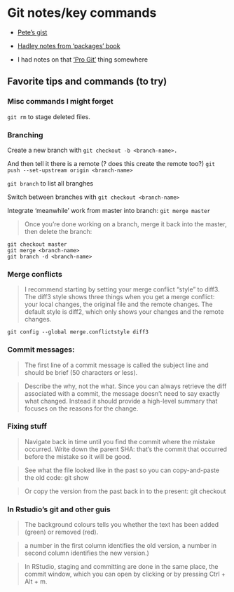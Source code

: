 # Git notes/key commands 

- [Pete's gist](https://gist.github.com/peterhurford/4d43aa5d6de114c0c741ba664c9c5ff5)

- [Hadley notes from 'packages' book](https://r-pkgs.org/git.html)

- I had notes on that ['Pro Git'](https://git-scm.com/book/en/v2) thing somewhere

## Favorite tips and commands (to try)

### Misc commands I might forget

`git rm` to stage deleted files.

### Branching 

Create a new branch with `git checkout -b <branch-name>.`

And then tell it there is a remote (? does this create the remote too?)
`git push --set-upstream origin <branch-name>`

`git branch` to list all branghes

Switch between branches with `git checkout <branch-name>`

Integrate 'meanwhile' work from master into branch:
`git merge master`

> Once you’re done working on a branch, merge it back into the master, then delete the branch:

```
git checkout master
git merge <branch-name>
git branch -d <branch-name>
```


### Merge conflicts

> I recommend starting by setting your merge conflict “style” to diff3. The diff3 style shows three things when you get a merge conflict: your local changes, the original file and the remote changes. The default style is diff2, which only shows your changes and the remote changes.

`git config --global merge.conflictstyle diff3`


### Commit messages:

> The first line of a commit message is called the subject line and should be brief (50 characters or less).

> Describe the why, not the what. Since you can always retrieve the diff associated with a commit, the message doesn’t need to say exactly what changed. Instead it should provide a high-level summary that focuses on the reasons for the change.


### Fixing stuff

> Navigate back in time until you find the commit where the mistake occurred. Write down the parent SHA: that’s the commit that occurred before the mistake so it will be good.

> See what the file looked like in the past so you can copy-and-paste the old code: git show <SHA> <filename>

> Or copy the version from the past back in to the present: git checkout <SHA> <filename>






### In Rstudio's git and other guis

> The background colours tells you whether the text has been added (green) or removed (red).

> a number in the first column identifies the old version, a number in second column identifies the new version.)

> In RStudio, staging and committing are done in the same place, the commit window, which you can open by clicking or by pressing Ctrl + Alt + m.







